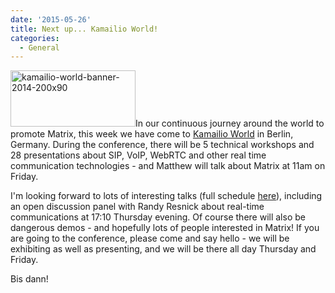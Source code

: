 ```yaml
---
date: '2015-05-26'
title: Next up... Kamailio World!
categories:
  - General
---
```


<a href="http://conference.kamailio.com/k03/"><img src="http://matrix.org/blog/wp-content/uploads/2015/05/kamailio-world-banner-2014-200x90.png" alt="kamailio-world-banner-2014-200x90" width="200" height="90" class="alignleft size-full wp-image-1031" /></a>In our continuous journey around the world to promote Matrix, this week we have come to <a href="http://conference.kamailio.com/k03/" alt="Kamailio World">Kamailio World</a> in Berlin, Germany. During the conference, there will be 5 technical workshops and 28 presentations about SIP, VoIP, WebRTC and other real time communication technologies - and Matthew will talk about Matrix at 11am on Friday.

I'm looking forward to lots of interesting talks (full schedule <a href="http://conference.kamailio.com/k03/schedule/">here</a>), including an open discussion panel with Randy Resnick about real-time communications at 17:10 Thursday evening. Of course there will also be dangerous demos - and hopefully lots of people interested in Matrix! If you are going to the conference, please come and say hello - we will be exhibiting as well as presenting, and we will be there all day Thursday and Friday. 

Bis dann!